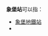 '''象堡站'''可以指：
* [[象堡地鐵站|象堡地鐵站]]
* {{link-en|象堡車站|Elephant & Castle railway station}}
{{disambig|cat=三字車站名消歧義}}